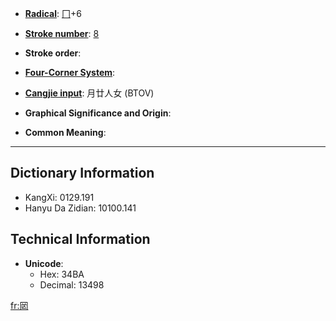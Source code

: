 * '''[[Index:Chinese radical| Radical]]''': [[Index:Chinese radical/冂|冂]]+6

* '''[[Index:Chinese total strokes|Stroke number]]''': [[Index:Chinese total strokes/8|8]]

* '''Stroke order''': 

* '''[[Index:Chinese four corner|Four-Corner System]]''': 

* '''[[Index:Chinese Cangjie|Cangjie input]]''': 月廿人女 (BTOV)

* '''Graphical Significance and Origin''': 

* '''Common Meaning''': 

----

== Dictionary Information ==

* KangXi: 0129.191
* Hanyu Da Zidian: 10100.141

== Technical Information ==

* '''Unicode''':
** Hex: 34BA
** Decimal: 13498

[[fr:㒺]]